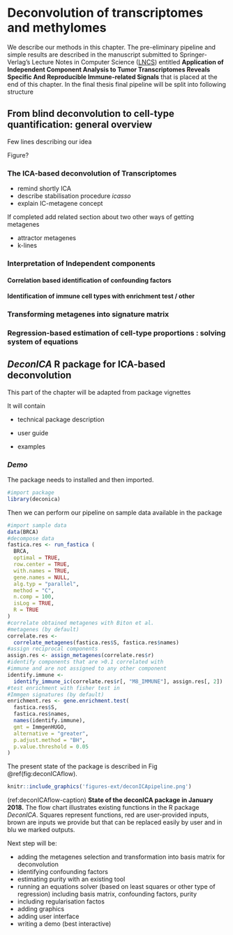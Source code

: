 # Deconvolution of transcriptomes and methylomes {#deconica}

We describe our methods in this chapter.  The pre-eliminary pipeline and simple results are described in the manuscript submitted to  Springer-Verlag’s Lecture Notes in Computer Science ([LNCS](http://www.springer.com/gb/computer-science/lncs)) entitled **Application of Independent Component Analysis to Tumor Transcriptomes Reveals Specific And Reproducible Immune-related Signals** that is placed at the end of this chapter. In the final thesis final pipeline will be split into following structure

## From blind deconvolution to cell-type quantification: general overview

Few lines describing our idea

Figure?

### The ICA-based deconvolution of Transcriptomes

* remind shortly ICA
* describe stabilisation procedure *icasso*
* explain IC-metagene concept

If completed add related section about two other ways of getting metagenes

 * attractor metagenes
 * k-lines

### Interpretation of Independent components

#### Correlation based identification of confounding factors 

#### Identification of immune cell types with enrichment test / other

### Transforming metagenes into signature matrix

### Regression-based estimation of cell-type proportions : solving system of equations

## *DeconICA* R package for ICA-based deconvolution 

This part of the chapter will be adapted from package vignettes

It will contain 

* technical package description

* user guide 

* examples

### *Demo*
The package needs to installed and then imported.
```r
#import package
library(deconica)
```

Then we can perform our pipeline on sample data available in the package 
```r
#import sample data
data(BRCA)
#decompose data
fastica.res <- run_fastica (
  BRCA,
  optimal = TRUE,
  row.center = TRUE,
  with.names = TRUE,
  gene.names = NULL,
  alg.typ = "parallel",
  method = "C",
  n.comp = 100,
  isLog = TRUE,
  R = TRUE
)
#correlate obtained metagenes with Biton et al. 
#metagenes (by default)
correlate.res <-
  correlate_metagenes(fastica.res$S, fastica.res$names)
#assign reciprocal components
assign.res <- assign_metagenes(correlate.res$r)
#identify components that are >0.1 correlated with 
#immune and are not assigned to any other component
identify.immune <-
  identify_immune_ic(correlate.res$r[, "M8_IMMUNE"], assign.res[, 2])
#test enrichment with fisher test in 
#Immgen signatures (by default)
enrichment.res <- gene.enrichment.test(
  fastica.res$S,
  fastica.res$names,
  names(identify.immune),
  gmt = ImmgenHUGO,
  alternative = "greater",
  p.adjust.method = "BH",
  p.value.threshold = 0.05
)
```

The present state of the package is described in Fig \@ref(fig:deconICAflow).
```r
knitr::include_graphics('figures-ext/deconICApipeline.png')
```
(ref:deconICAflow-caption) **State of the deconICA package in January 2018.** The flow chart illustrates existing functions in the R package *DeconICA*. Squares represent functions, red are user-provided inputs, brown are inputs we provide but that can be replaced easily by user and in blu we marked outputs.  

Next step will be:

* adding the metagenes selection and transformation into basis matrix for deconvolution
* identifying confounding factors
* estimating purity with an existing tool
* running an equations solver (based on least squares or other type of regression) including basis matrix, confounding factors, purity
* including regularisation factos
* adding graphics
* adding user interface
* writing a demo (best interactive)


\newpage



\includepdf[pages={1-}, scale=1]{pdf-ext/LVAICA.pdf}







